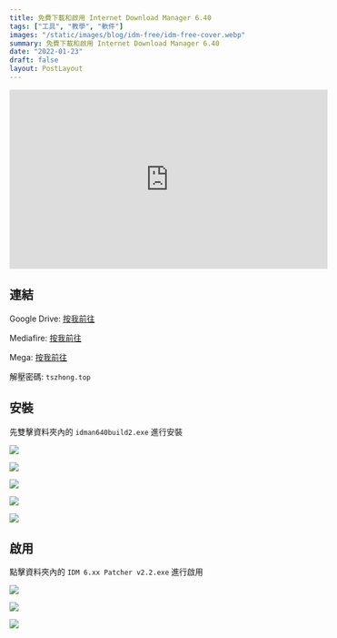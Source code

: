 ```yaml
---
title: 免費下載和啟用 Internet Download Manager 6.40
tags: ["工具", "教學", "軟件"]
images: "/static/images/blog/idm-free/idm-free-cover.webp"
summary: 免費下載和啟用 Internet Download Manager 6.40
date: "2022-01-23"
draft: false
layout: PostLayout
---
```


<iframe
  width="560"
  height="315"
  src="https://www.youtube.com/embed/2b3iWwk33aE"
  title="YouTube video player"
  frameBorder="0"
  allow="accelerometer; autoplay; clipboard-write; encrypted-media; gyroscope; picture-in-picture"
  allowFullScreen
></iframe>

## 連結

Google Drive: [按我前往](https://drive.google.com/file/d/1VFjkRdTsGdfN1gl50jzCrwcG8fOToBFT/view?usp=sharing)

Mediafire: [按我前往](https://www.mediafire.com/file/refjmfxnwrl5gf2/idm.6.40.2.rar/file)

Mega: [按我前往](https://mega.nz/file/4rp0gZ6a#ojfVmY8FA9u3Q4p8N_5ZoGamfrp9fUnYtVTCrfB1lvg)

解壓密碼: `tszhong.top`

## 安裝

先雙擊資料夾內的 `idman640build2.exe` 進行安裝

![](/static/images/blog/idm-free/idm-free-1.webp)

![](/static/images/blog/idm-free/idm-free-2.webp)

![](/static/images/blog/idm-free/idm-free-3.webp)

![](/static/images/blog/idm-free/idm-free-4.webp)

![](/static/images/blog/idm-free/idm-free-5.webp)

## 啟用

點擊資料夾內的 `IDM 6.xx Patcher v2.2.exe` 進行啟用

![](/static/images/blog/idm-free/idm-free-6.webp)

![](/static/images/blog/idm-free/idm-free-7.webp)

![](/static/images/blog/idm-free/idm-free-8.webp)
